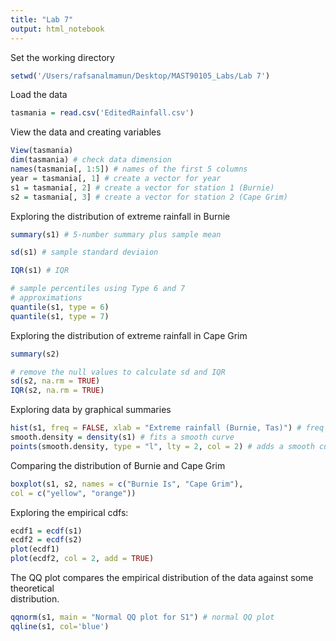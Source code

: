 ```yaml
---
title: "Lab 7"
output: html_notebook
---
```


Set the working directory

```r
setwd('/Users/rafsanalmamun/Desktop/MAST90105_Labs/Lab 7')
```

Load the data

```r
tasmania = read.csv('EditedRainfall.csv')
```

View the data and creating variables

```r

View(tasmania)
dim(tasmania) # check data dimension
names(tasmania[, 1:5]) # names of the first 5 columns
year = tasmania[, 1] # create a vector for year
s1 = tasmania[, 2] # create a vector for station 1 (Burnie)
s2 = tasmania[, 3] # create a vector for station 2 (Cape Grim)
```

Exploring the distribution of extreme rainfall in Burnie

```r

summary(s1) # 5-number summary plus sample mean
```

```r
sd(s1) # sample standard deviaion

IQR(s1) # IQR
```

```r
# sample percentiles using Type 6 and 7
# approximations
quantile(s1, type = 6)
quantile(s1, type = 7)
```

Exploring the distribution of extreme rainfall in Cape Grim

```r
summary(s2)

# remove the null values to calculate sd and IQR
sd(s2, na.rm = TRUE)
IQR(s2, na.rm = TRUE)
```

Exploring data by graphical summaries

```r

hist(s1, freq = FALSE, xlab = "Extreme rainfall (Burnie, Tas)") # freq = FALSE gives density
smooth.density = density(s1) # fits a smooth curve
points(smooth.density, type = "l", lty = 2, col = 2) # adds a smooth curve
```

Comparing the distribution of Burnie and Cape Grim

```r
boxplot(s1, s2, names = c("Burnie Is", "Cape Grim"),
col = c("yellow", "orange"))
```

Exploring the empirical cdfs:\

```r
ecdf1 = ecdf(s1)
ecdf2 = ecdf(s2)
plot(ecdf1)
plot(ecdf2, col = 2, add = TRUE)
```

The QQ plot compares the empirical distribution of the data against some theoretical\
distribution.\

```r
qqnorm(s1, main = "Normal QQ plot for S1") # normal QQ plot
qqline(s1, col='blue')
```
